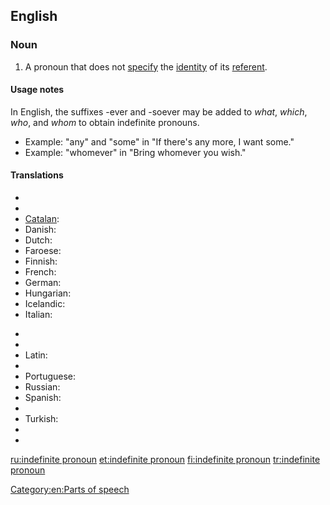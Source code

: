 ==English==

===Noun===
{{wikipedia}}
{{en-noun|sg=[[indefinite]] [[pronoun]]}}

# {{grammar|lang=en}} A pronoun that does not [[specify]] the [[identity]] of its [[referent]].

====Usage notes====
In English, the suffixes -ever and -soever may be added to ''what'', ''which'', ''who'', and ''whom'' to obtain indefinite pronouns.
* Example: "any" and "some" in "If there's any more, I want some."
* Example: "whomever" in "Bring whomever you wish."

====Translations====
{{trans-top|Pronoun not specifying the identity of its referent}}
* {{trreq|ar}}
* {{trreq|bg}}
* [[Catalan]]: {{t|ca|pronom indefinit|m}}
* Danish: {{t|da|ubestemt stedord|n}}
* Dutch: {{t|nl|onbepaald voornaamwoord|n}}
* Faroese: {{t-|fo|óbundið fornavn|n|xs=Faroese}}
* Finnish: {{t+|fi|indefiniittipronomini}}
* French: {{t|fr|pronom indéfini|m}}
* German: {{t|de|Indefinitpronomen|n}}
* Hungarian: {{t-|hu|határozatlan névmás}}
* Icelandic: {{t+|is|óákveðið fornafn|n}}
* Italian: {{t-|it|pronome indefinito|m}}
{{trans-mid}}
* {{trreq|ja}}
* {{trreq|ko}}
* Latin: {{t|la|pronomen indefinitum|n}}
* {{trreq|fa}}
* Portuguese: {{t+|pt|pronome indefinido|n}}
* Russian: {{t+|ru|неопределённое местоимение|n|tr=neopredeljónnoje mestoiménije}}
* Spanish: {{t|es|pronombre indeterminado|m}}
* {{trreq|th}}
* Turkish: {{t|tr|belirsizlik zamiri}}
* {{trreq|uk}}
* {{trreq|vi}}
{{trans-bottom}}

[[Category:en:Parts of speech]]

[[ru:indefinite pronoun]]
[[et:indefinite pronoun]]
[[fi:indefinite pronoun]]
[[tr:indefinite pronoun]]
